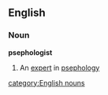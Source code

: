 ==English==
===Noun===
'''psephologist'''
#An [[expert]] in [[psephology]]
[[category:English nouns]]